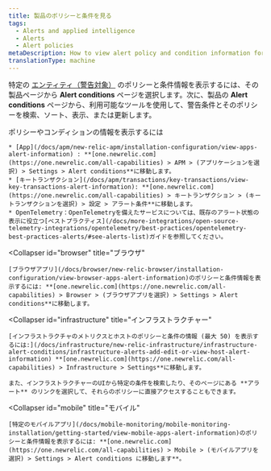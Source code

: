 ```yaml
---
title: 製品のポリシーと条件を見る
tags:
  - Alerts and applied intelligence
  - Alerts
  - Alert policies
metaDescription: How to view alert policy and condition information for the selected entity from its New Relic product instead of through alerts.
translationType: machine
---
```


特定の [エンティティ（警告対象）](/docs/using-new-relic/welcome-new-relic/get-started/glossary#entity) のポリシーと条件情報を表示するには、その製品ページから **Alert conditions** ページを選択します。次に、製品の **Alert conditions** ページから、利用可能なツールを使用して、警告条件とそのポリシーを検索、ソート、表示、または更新します。

<CollapserGroup>
  <Collapser
    id="apm"
    title="APMとサービス"
  >
    ポリシーやコンディションの情報を表示するには

    * [App](/docs/apm/new-relic-apm/installation-configuration/view-apps-alert-information) : **[one.newrelic.com](https://one.newrelic.com/all-capabilities) > APM > (アプリケーションを選択) > Settings > Alert conditions**に移動します。
    * [キートランザクション](/docs/apm/transactions/key-transactions/view-key-transactions-alert-information): **[one.newrelic.com](https://one.newrelic.com/all-capabilities) > キートランザクション > (キートランザクションを選択) > 設定 > アラート条件**に移動します。
    * OpenTelemetry：OpenTelemetryを備えたサービスについては、既存のアラート状態の表示に役立つ[ベストプラクティス](/docs/more-integrations/open-source-telemetry-integrations/opentelemetry/best-practices/opentelemetry-best-practices-alerts/#see-alerts-list)ガイドを参照してください。
  </Collapser>

  <Collapser
    id="browser"
    title="ブラウザ"
  >
    [ブラウザアプリ](/docs/browser/new-relic-browser/installation-configuration/view-browser-apps-alert-information)のポリシーと条件情報を表示するには: **[one.newrelic.com](https://one.newrelic.com/all-capabilities) > Browser > (ブラウザアプリを選択) > Settings > Alert conditions**に移動します。
  </Collapser>

  <Collapser
    id="infrastructure"
    title="インフラストラクチャー"
  >
    [インフラストラクチャのメトリクスとホストのポリシーと条件の情報 (最大 50) を表示するには:](/docs/infrastructure/new-relic-infrastructure/infrastructure-alert-conditions/infrastructure-alerts-add-edit-or-view-host-alert-information) **[one.newrelic.com](https://one.newrelic.com/all-capabilities) > Infrastructure > Settings**に移動します。

    また、インフラストラクチャーのUIから特定の条件を検索したり、そのページにある **アラート** のリンクを選択して、それらのポリシーに直接アクセスすることもできます。
  </Collapser>

  <Collapser
    id="mobile"
    title="モバイル"
  >
    [特定のモバイルアプリ](/docs/mobile-monitoring/mobile-monitoring-installation/getting-started/view-mobile-apps-alert-information)のポリシーと条件情報を表示するには: **[one.newrelic.com](https://one.newrelic.com/all-capabilities) > Mobile > (モバイルアプリを選択) > Settings > Alert conditions に移動します**。
  </Collapser>
</CollapserGroup>